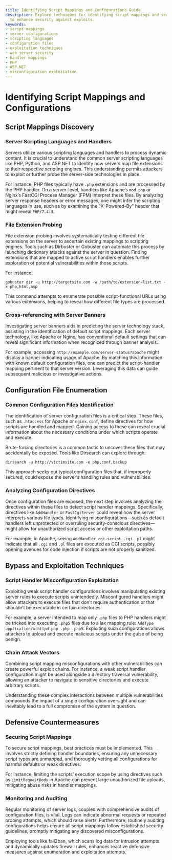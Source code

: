 ```yaml
---
title: Identifying Script Mappings and Configurations Guide
description: Explore techniques for identifying script mappings and server configurations
  to enhance security against exploits.
keywords:
- script mappings
- server configurations
- scripting languages
- configuration files
- exploitation techniques
- web server security
- handler mappings
- PHP
- ASP.NET
- misconfiguration exploitation
---
```


# Identifying Script Mappings and Configurations

## Script Mappings Discovery

### Server Scripting Languages and Handlers

Servers utilize various scripting languages and handlers to process dynamic content. It is crucial to understand the common server scripting languages like PHP, Python, and ASP.NET to identify how servers map file extensions to their respective scripting engines. This understanding permits attackers to exploit or further probe the server-side technologies in place. 

For instance, PHP files typically have `.php` extensions and are processed by the PHP handler. On a server-level, handlers like Apache’s `mod_php` or Nginx’s FastCGI Process Manager (FPM) interpret these files. By analyzing server response headers or error messages, one might infer the scripting languages in use, such as by examining the "X-Powered-By" header that might reveal `PHP/7.4.3`.

### File Extension Probing

File extension probing involves systematically testing different file extensions on the server to ascertain existing mappings to scripting engines. Tools such as Dirbuster or Gobuster can automate this process by launching dictionary attacks against the server in question. Finding extensions that are mapped to active script handlers enables further exploration of potential vulnerabilities within those scripts.

For instance:

```
gobuster dir -u http://targetsite.com -w /path/to/extension-list.txt -x php,html,asp
```

This command attempts to enumerate possible script-functional URLs using various extensions, helping to reveal how different file types are processed.

### Cross-referencing with Server Banners

Investigating server banners aids in predicting the server technology stack, assisting in the identification of default script mappings. Each server technology, like Apache or Nginx, has conventional default settings that can reveal significant information when recognized through banner analysis. 

For example, accessing `http://example.com/server-status?apache` might display a banner indicating usage of Apache. By matching this information with known default configuration files, one can predict the script-handler mapping pertinent to that server version. Leveraging this data can guide subsequent malicious or investigative actions.

## Configuration File Enumeration

### Common Configuration Files Identification

The identification of server configuration files is a critical step. These files, such as `.htaccess` for Apache or `nginx.conf`, define directives for how scripts are handled and mapped. Gaining access to these can reveal crucial information about the necessary conditions under which scripts operate and execute.

Brute-forcing directories is a common tactic to uncover these files that may accidentally be exposed. Tools like Dirsearch can explore through:

```
dirsearch -u http://victimsite.com -e php,conf,backup
```

This approach seeks out typical configuration files that, if improperly secured, could expose the server’s handling rules and vulnerabilities.

### Analyzing Configuration Directives

Once configuration files are exposed, the next step involves analyzing the directives within these files to detect script handler mappings. Specifically, directives like `AddHandler` or `FastCgiServer` could reveal how the server interprets various file types. Identifying misconfigurations—such as default handlers left unprotected or overruling security-conscious directives—might allow for unauthorized script access or other exploitation paths.

For example, in Apache, seeing `AddHandler cgi-script .cgi .pl` might indicate that all `.cgi` and `.pl` files are executed as CGI scripts, possibly opening avenues for code injection if scripts are not properly sanitized.

## Bypass and Exploitation Techniques

### Script Handler Misconfiguration Exploitation

Exploiting weak script handler configurations involves manipulating existing server rules to execute scripts unintendedly. Misconfigured handlers might allow attackers to execute files that don’t require authentication or that shouldn’t be executable in certain directories.

For example, a server intended to map only `.php` files to PHP handlers might be tricked into executing `.php5` files due to a lax mapping rule: `AddType application/x-httpd-php .php .php5`. Exploiting such configurations allows attackers to upload and execute malicious scripts under the guise of being benign.

### Chain Attack Vectors

Combining script mapping misconfigurations with other vulnerabilities can create powerful exploit chains. For instance, a weak script handler configuration might be used alongside a directory traversal vulnerability, allowing an attacker to navigate to sensitive directories and execute arbitrary scripts.

Understanding these complex interactions between multiple vulnerabilities compounds the impact of a single configuration oversight and can inevitably lead to a full compromise of the system in question.

## Defensive Countermeasures 

### Securing Script Mappings

To secure script mappings, best practices must be implemented. This involves strictly defining handler boundaries, ensuring any unnecessary script types are unmapped, and thoroughly vetting all configurations for harmful defaults or weak directives.

For instance, limiting the scripts’ execution scope by using directives such as `LimitRequestBody` in Apache can prevent large unauthorized file uploads, mitigating abuse risks in handler mappings.

### Monitoring and Auditing

Regular monitoring of server logs, coupled with comprehensive audits of configuration files, is vital. Logs can indicate abnormal requests or repeated probing attempts, which should raise alerts. Furthermore, routinely auditing configurations helps ensure all script mappings follow established security guidelines, promptly mitigating any discovered misconfigurations.

Employing tools like fail2ban, which scans log data for intrusion attempts and dynamically updates firewall rules, enhances reactive defensive measures against enumeration and exploitation attempts.